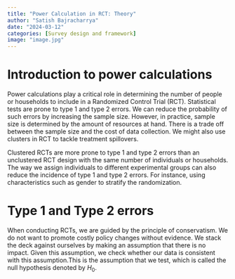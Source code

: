 ```yaml
---
title: "Power Calculation in RCT: Theory"
author: "Satish Bajracharrya"
date: "2024-03-12"
categories: [Survey design and framework]
image: "image.jpg"
---
```


# Introduction to power calculations

Power calculations play a critical role in determining the number of people or households to include in a Randomized Control Trial (RCT). Statistical tests are prone to type 1 and type 2 errors. We can reduce the probability of such errors by increasing the sample size. However, in practice, sample size is determined by the amount of resources at hand. There is a trade off between the sample size and the cost of data collection. We might also use clusters in RCT to tackle treatment spillovers.

::: callout-note
Clustered RCTs are more prone to type 1 and type 2 errors than an unclustered RCT design with the same number of individuals or households. The way we assign individuals to different experimental groups can also reduce the incidence of type 1 and type 2 errors. For instance, using characteristics such as gender to stratify the randomization.
:::

# Type 1 and Type 2 errors

When conducting RCTs, we are guided by the principle of conservatism. We do not want to promote costly policy changes without evidence. We stack the deck against ourselves by making an assumption that there is no impact. Given this assumption, we check whether our data is consistent with this assumption.This is the assumption that we test, which is called the null hypothesis denoted by $H_0$.
